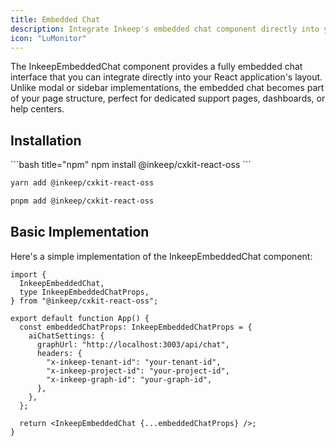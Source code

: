 ```yaml
---
title: Embedded Chat
description: Integrate Inkeep's embedded chat component directly into your React application for inline agent conversations.
icon: "LuMonitor"
---
```


The InkeepEmbeddedChat component provides a fully embedded chat interface that you can integrate directly into your React application's layout. Unlike modal or sidebar implementations, the embedded chat becomes part of your page structure, perfect for dedicated support pages, dashboards, or help centers.

## Installation

<CodeGroup>
```bash title="npm"
npm install @inkeep/cxkit-react-oss
```

```bash title="yarn"
yarn add @inkeep/cxkit-react-oss
```

```bash title="pnpm"
pnpm add @inkeep/cxkit-react-oss
```
</CodeGroup>

## Basic Implementation

Here's a simple implementation of the InkeepEmbeddedChat component:

```tsx
import {
  InkeepEmbeddedChat,
  type InkeepEmbeddedChatProps,
} from "@inkeep/cxkit-react-oss";

export default function App() {
  const embeddedChatProps: InkeepEmbeddedChatProps = {
    aiChatSettings: {
      graphUrl: "http://localhost:3003/api/chat",
      headers: {
        "x-inkeep-tenant-id": "your-tenant-id",
        "x-inkeep-project-id": "your-project-id",
        "x-inkeep-graph-id": "your-graph-id",
      },
    },
  };

  return <InkeepEmbeddedChat {...embeddedChatProps} />;
}
```
